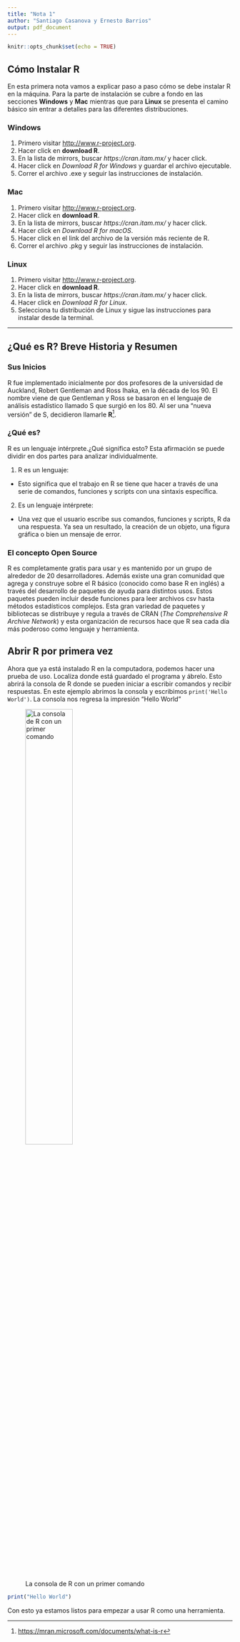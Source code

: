 ```yaml
---
title: "Nota 1"
author: "Santiago Casanova y Ernesto Barrios"
output: pdf_document
---
```


```r
knitr::opts_chunk$set(echo = TRUE)
```

## Cómo Instalar R

En esta primera nota vamos a explicar paso a paso cómo se debe instalar R en la máquina. Para la parte de instalación se cubre a fondo en las secciones **Windows** y **Mac** mientras que para **Linux** se presenta el camino básico sin entrar a detalles para las diferentes distribuciones.

### Windows

1. Primero visitar <http://www.r-project.org>.
2. Hacer click en **download R**.
3. En la lista de mirrors, buscar *https://cran.itam.mx/* y hacer click.
4. Hacer click en *Download R for Windows* y guardar el archivo ejecutable.
5. Correr el archivo .exe y seguir las instrucciones de instalación.


### Mac

1. Primero visitar <http://www.r-project.org>.
2. Hacer click en **download R**.
3. En la lista de mirrors, buscar *https://cran.itam.mx/* y hacer click.
4. Hacer click en *Download R for macOS*.
5. Hacer click en el link del archivo de la versión más reciente de R.
5. Correr el archivo .pkg y seguir las instrucciones de instalación.

### Linux

1. Primero visitar <http://www.r-project.org>.
2. Hacer click en **download R**.
3. En la lista de mirrors, buscar *https://cran.itam.mx/* y hacer click.
4. Hacer click en *Download R for Linux*.
5. Selecciona tu distribución de Linux y sigue las instrucciones para instalar desde la terminal.

---

## ¿Qué es R? Breve Historia y Resumen


### Sus Inicios

R fue implementado inicialmente por dos profesores de la universidad de Auckland, Robert Gentleman and Ross Ihaka,  en la década de los 90. El nombre viene de que Gentleman y Ross se basaron en el lenguaje de análisis estadístico llamado S que surgió en los 80. Al ser una "nueva versión" de S, decidieron llamarle **R**[^1].

[^1]: <https://mran.microsoft.com/documents/what-is-r>

### ¿Qué es?

R es un lenguaje intérprete.¿Qué significa esto? Esta afirmación se puede dividir en dos partes para analizar individualmente.

1. R es un lenguaje:
 
  - Esto significa que el trabajo en R se tiene que hacer a través de una serie de comandos, funciones y scripts con una sintaxis específica.

2. Es un lenguaje intérprete:
 
  - Una vez que el usuario escribe sus comandos, funciones y scripts, R da una respuesta. Ya sea un resultado, la creación de un objeto, una figura gráfica o bien un mensaje de error.
 
### El concepto Open Source

R es completamente gratis para usar y es mantenido por un grupo de alrededor de 20 desarrolladores. Además existe una gran comunidad que agrega y construye sobre el R básico (conocido como base R en inglés) a través del desarrollo de paquetes de ayuda para distintos usos. Estos paquetes pueden incluir desde funciones para leer archivos csv hasta métodos estadísticos complejos. Esta gran variedad de paquetes y bibliotecas se distribuye y regula a través de CRAN (*The Comprehensive R Archive Network*) y esta organización de recursos hace que R sea cada día más poderoso como lenguaje y herramienta.

## Abrir R por primera vez

Ahora que ya está instalado R en la computadora, podemos hacer una prueba de uso. Localiza donde está guardado el programa y ábrelo. Esto abrirá la consola de R donde se pueden iniciar a escribir comandos y recibir respuestas. En este ejemplo abrimos la consola y escribimos `print('Hello World')`. La consola nos regresa la impresión "Hello World"


![La consola de R con un primer comando](consola R.png){width=50%}

```r
print("Hello World")
```

Con esto ya estamos listos para empezar a usar R como una herramienta.


